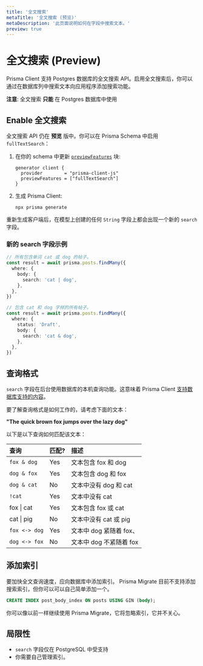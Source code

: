 ```yaml
---
title: '全文搜索'
metaTitle: '全文搜索 (预览)'
metaDescription: '此页面说明如何在字段中搜索文本。'
preview: true
---
```


# 全文搜索 (Preview)

Prisma Client 支持 Postgres 数据库的全文搜索 API。启用全文搜索后，你可以通过在数据库列中搜索文本向应用程序添加搜索功能。

<Admonition type="info">

**注意**: 全文搜索 **只能** 在 Postgres 数据库中使用

</Admonition>

## Enable 全文搜索

全文搜索 API 仍在 **预览** 版中。你可以在 Prisma Schema 中启用 `fullTextSearch`：

1. 在你的 schema 中更新 [`previewFeatures`](../preview-features) 块:

   ```prisma
   generator client {
     provider        = "prisma-client-js"
     previewFeatures = ["fullTextSearch"]
   }
   ```

2. 生成 Prisma Client:

   ```terminal copy
   npx prisma generate
   ```

重新生成客户端后，在模型上创建的任何 `String` 字段上都会出现一个新的 `search` 字段。

### 新的 <inlinecode>search<inlinecode> 字段示例

```ts
// 所有包含单词 cat 或 dog 的帖子。
const result = await prisma.posts.findMany({
  where: {
    body: {
      search: 'cat | dog',
    },
  },
})

// 包含 cat 和 dog 字样的所有帖子。
const result = await prisma.posts.findMany({
  where: {
    status: 'Draft',
    body: {
      search: 'cat & dog',
    },
  },
})
```

## 查询格式

`search` 字段在后台使用数据库的本机查询功能。这意味着 Prisma Client [支持数据库支持的内容](https://www.postgresql.org/docs/12/functions-textsearch.html)。

要了解查询格式是如何工作的，请考虑下面的文本：

**"The quick brown fox jumps over the lazy dog"**

以下是以下查询如何匹配该文本：

| 查询                                   | 匹配? | 描述                         |
| :-------------------------------------- | :----- | :---------------------------------- |
| `fox & dog`                             | Yes    | 文本包含 fox 和 dog       |
| `dog & fox`                             | Yes    | 文本包含 dog 和 fox       |
| `dog & cat`                             | No     | 文本中没有 dog 和 cat        |
| `!cat`                                  | Yes    | 文本中没有 cat        |
| <inlinecode>fox &#124; cat</inlinecode> | Yes    | 文本包含 fox 或 cat        |
| <inlinecode>cat &#124; pig</inlinecode> | No     | 文本中没有 cat 或 pig |
| `fox <-> dog`                           | Yes    | 文本中 dog 紧随着 fox、         |
| `dog <-> fox`                           | No     | 文本中 dog 不紧随着 fox  |

## 添加索引

要加快全文查询速度，应向数据库中添加索引。
Prisma Migrate 目前不支持添加搜索索引，但你可以可以自己简单添加一个。

```sql
CREATE INDEX post_body_index ON posts USING GIN (body);
```

你可以像以前一样继续使用 Prisma Migrate，它将忽略索引，它并不关心。

## 局限性

- `search` 字段仅在 PostgreSQL 中受支持
- 你需要自己管理索引。
